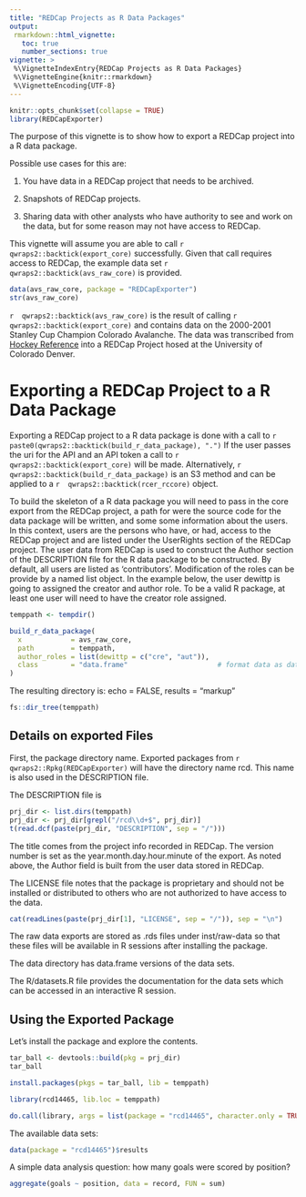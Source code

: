 ```yaml
---
title: "REDCap Projects as R Data Packages"
output:
 rmarkdown::html_vignette:
   toc: true
   number_sections: true
vignette: >
 %\VignetteIndexEntry{REDCap Projects as R Data Packages}
 %\VignetteEngine{knitr::rmarkdown}
 %\VignetteEncoding{UTF-8}
---
```



```r
knitr::opts_chunk$set(collapse = TRUE)
library(REDCapExporter)
```


The purpose of this vignette is to show how to export a REDCap project into a
R data package.

Possible use cases for this are:

1. You have data in a REDCap project that needs to be archived.

2. Snapshots of REDCap projects.

3. Sharing data with other analysts who have authority to see and work on the
   data, but for some reason may not have access to REDCap.

This vignette will assume you are able to call
`r  qwraps2::backtick(export_core)  `
successfully.  Given that call requires access to REDCap, the example data
set
`r  qwraps2::backtick(avs_raw_core)  `
is provided.

```r
data(avs_raw_core, package = "REDCapExporter")
str(avs_raw_core)
```


`r  qwraps2::backtick(avs_raw_core)  `
is the result of calling
`r  qwraps2::backtick(export_core)  `
and contains data on the 2000-2001 Stanley Cup Champion Colorado Avalanche.
The data was transcribed from [Hockey Reference](https://www.hockey-reference.com/teams/COL/2001.html) into a
REDCap Project hosed at the University of Colorado Denver.

# Exporting a REDCap Project to a R Data Package

Exporting a REDCap project to a R data package is done with a call to
`r  paste0(qwraps2::backtick(build_r_data_package), ".")  `
If the user passes the uri for the API and an API token a call to
`r  qwraps2::backtick(export_core)  `
will be made.  Alternatively,
`r  qwraps2::backtick(build_r_data_package)  `
is an S3 method and can be applied to a
`r  qwraps2::backtick(rcer_rccore)  `
object.

To build the skeleton of a R data package you will need to pass in the core
export from the REDCap project, a path for were the source code for the data
package will be written, and some some information about
the users. In this context, users are the persons who have, or had, access to the
REDCap project and are listed under the UserRights section of the REDCap
project.  The user data from REDCap is used to construct the Author section
of the DESCRIPTION file for the R data package to be constructed.  By default,
all users are listed as 'contributors'.  Modification of the roles can be
provide by a named list object.  In the example below, the user dewittp is
going to assigned the creator and author role.  To be a valid R package, at
least one user will need to have the creator role assigned.


```r
temppath <- tempdir()

build_r_data_package(
  x            = avs_raw_core,
  path         = temppath,
  author_roles = list(dewittp = c("cre", "aut")),
  class        = "data.frame"                      # format data as data.frames
)
```


The resulting directory is:
echo = FALSE, results = "markup"

```r
fs::dir_tree(temppath)
```


## Details on exported Files

First, the package directory name.  Exported packages from
`r  qwraps2::Rpkg(REDCapExporter)  `
will have the directory name rcd<package-id>.  This name is also used in the
DESCRIPTION file.

The DESCRIPTION file is

```r
prj_dir <- list.dirs(temppath)
prj_dir <- prj_dir[grepl("/rcd\\d+$", prj_dir)]
t(read.dcf(paste(prj_dir, "DESCRIPTION", sep = "/")))
```


The title comes from the project info recorded in REDCap.  The version number
is set as the year.month.day.hour.minute of the export.  As noted above, the
Author field is built from the user data stored in REDCap.

The LICENSE file notes that the package is proprietary and should not be
installed or distributed to others who are not authorized to have access to
the data.

```r
cat(readLines(paste(prj_dir[1], "LICENSE", sep = "/")), sep = "\n")
```


The raw data exports are stored as .rds files under inst/raw-data so that
these files will be available in R sessions after installing the package.

The data directory has data.frame versions of the data sets.

The R/datasets.R file provides the documentation for the data sets which can
be accessed in an interactive R session.


## Using the Exported Package

Let's install the package and explore the contents.

```r
tar_ball <- devtools::build(pkg = prj_dir)
tar_ball

install.packages(pkgs = tar_ball, lib = temppath)

```
```r
library(rcd14465, lib.loc = temppath)

```
```r
do.call(library, args = list(package = "rcd14465", character.only = TRUE, lib.loc = temppath))
```


The available data sets:

```r
data(package = "rcd14465")$results
```


A simple data analysis question: how many goals were scored by position?

```r
aggregate(goals ~ position, data = record, FUN = sum)
```

